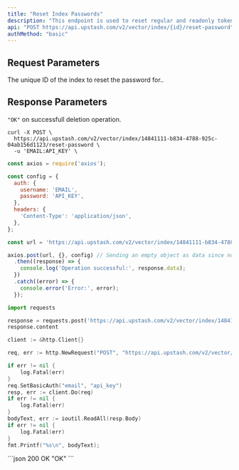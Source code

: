 ```yaml
---
title: "Reset Index Passwords"
description: "This endpoint is used to reset regular and readonly tokens of an index."
api: "POST https://api.upstash.com/v2/vector/index/{id}/reset-password"
authMethod: "basic"
---
```


## Request Parameters

<ParamField path="id" type="string" required>
	The unique ID of the index to reset the password for..
</ParamField>

## Response Parameters

`"OK"` on successfull deletion operation.

<RequestExample>

```shell curl
curl -X POST \
  https://api.upstash.com/v2/vector/index/14841111-b834-4788-925c-04ab156d1123/reset-password \
  -u 'EMAIL:API_KEY' \
```

```javascript JavaScript
const axios = require('axios');

const config = {
  auth: {
    username: 'EMAIL',
    password: 'API_KEY',
  },
  headers: {
    'Content-Type': 'application/json',
  },
};

const url = 'https://api.upstash.com/v2/vector/index/14841111-b834-4788-925c-04ab156d1123/reset-password';

axios.post(url, {}, config) // Sending an empty object as data since no payload is required.
  .then((response) => {
    console.log('Operation successful:', response.data);
  })
  .catch((error) => {
    console.error('Error:', error);
  });

```

```python Python
import requests

response = requests.post('https://api.upstash.com/v2/vector/index/14841111-b834-4788-925c-04ab156d1123/reset-password', auth=('EMAIL', 'API_KEY'))
response.content
```

```go Go
client := &http.Client{}

req, err := http.NewRequest("POST", "https://api.upstash.com/v2/vector/index/14841111-b834-4788-925c-04ab156d1123/reset-password")

if err != nil {
    log.Fatal(err)
}
req.SetBasicAuth("email", "api_key")
resp, err := client.Do(req)
if err != nil {
    log.Fatal(err)
}
bodyText, err := ioutil.ReadAll(resp.Body)
if err != nil {
    log.Fatal(err)
}
fmt.Printf("%s\n", bodyText);
```

</RequestExample>

<ResponseExample>
```json 200 OK
"OK"
```
</ResponseExample>

